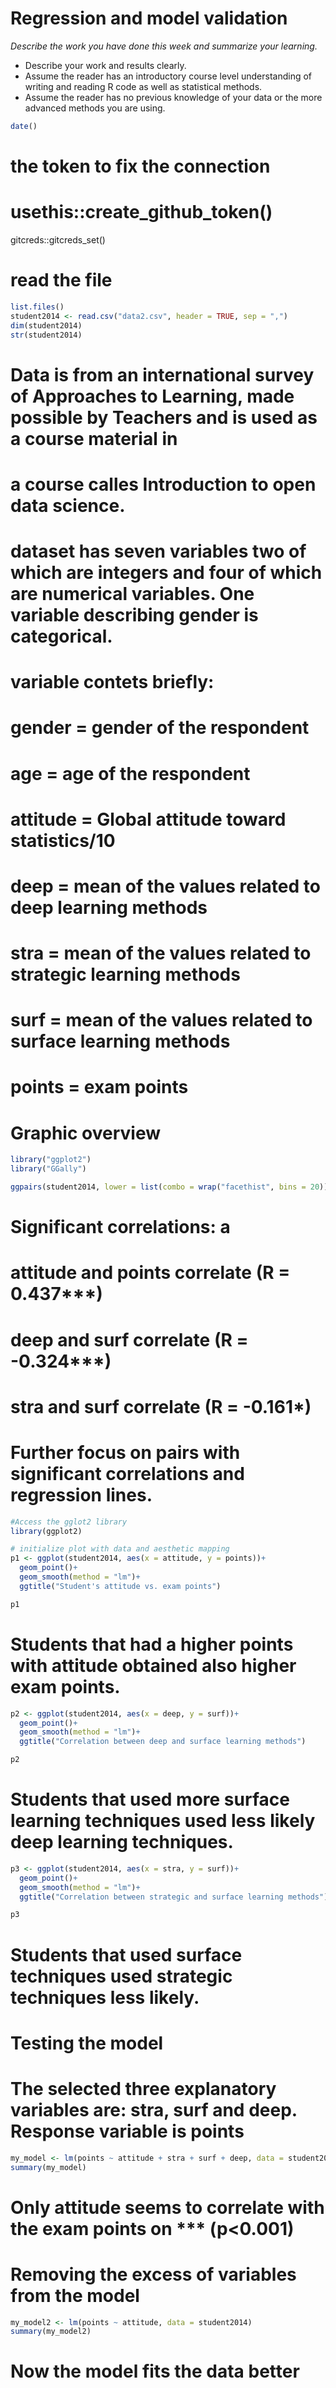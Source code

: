# Regression and model validation

*Describe the work you have done this week and summarize your learning.*

- Describe your work and results clearly. 
- Assume the reader has an introductory course level understanding of writing and reading R code as well as statistical methods.
- Assume the reader has no previous knowledge of your data or the more advanced methods you are using.

```r
date()
```
# the token to fix the connection

# usethis::create_github_token()
gitcreds::gitcreds_set()

# read the file

```r
list.files()
student2014 <- read.csv("data2.csv", header = TRUE, sep = ",")
dim(student2014)
str(student2014)
```
 
# Data is from an international survey of Approaches to Learning, made possible by Teachers and is  used as a course material in
# a course calles Introduction  to open data science. 
# dataset has seven variables two of which are integers and four of which are numerical variables. One variable describing gender is categorical. 

# variable contets briefly: 
# gender = gender of the respondent
# age = age of the respondent
# attitude = Global attitude toward statistics/10
# deep = mean of the values related to deep learning methods
# stra = mean of the values related to strategic learning methods
# surf = mean of the values related to surface learning methods
# points = exam points

# Graphic overview

```r
library("ggplot2")
library("GGally")

ggpairs(student2014, lower = list(combo = wrap("facethist", bins = 20)))
```

# Significant correlations: a
# attitude and points correlate (R = 0.437***)
# deep and surf correlate (R = -0.324***)
# stra and surf correlate (R = -0.161*)

# Further focus on pairs with significant correlations and regression lines. 
```r
#Access the gglot2 library
library(ggplot2)

# initialize plot with data and aesthetic mapping
p1 <- ggplot(student2014, aes(x = attitude, y = points))+
  geom_point()+
  geom_smooth(method = "lm")+
  ggtitle("Student's attitude vs. exam points")

p1

```

# Students that had a higher points with attitude obtained also higher exam points. 

```r
p2 <- ggplot(student2014, aes(x = deep, y = surf))+
  geom_point()+
  geom_smooth(method = "lm")+
  ggtitle("Correlation between deep and surface learning methods")

p2

```

# Students that used more surface learning techniques used less likely deep learning techniques. 

```r
p3 <- ggplot(student2014, aes(x = stra, y = surf))+
  geom_point()+
  geom_smooth(method = "lm")+
  ggtitle("Correlation between strategic and surface learning methods")

p3

```

# Students that used surface techniques used strategic techniques less likely. 

# Testing the model 

# The selected three explanatory variables are: stra, surf and deep. Response variable is points

```r
my_model <- lm(points ~ attitude + stra + surf + deep, data = student2014)
summary(my_model)

```

# Only attitude seems to correlate with the exam points on *** (p<0.001)

# Removing the excess of variables from the model 

```r
my_model2 <- lm(points ~ attitude, data = student2014)
summary(my_model2)

```

# Now the model fits the data better